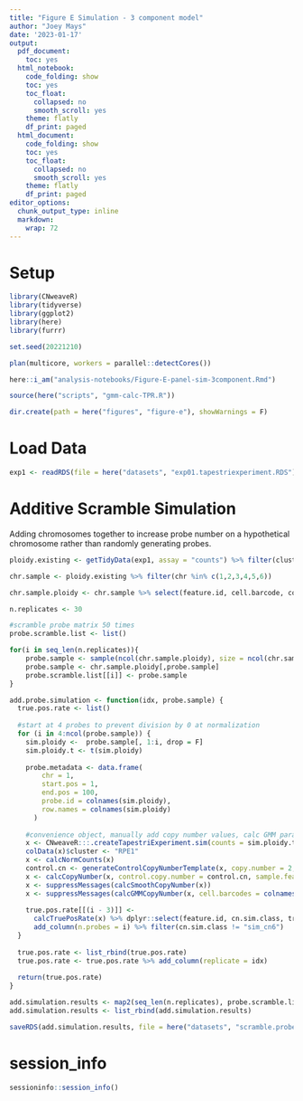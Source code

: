 ```yaml
---
title: "Figure E Simulation - 3 component model"
author: "Joey Mays"
date: '2023-01-17'
output:
  pdf_document:
    toc: yes
  html_notebook:
    code_folding: show
    toc: yes
    toc_float:
      collapsed: no
      smooth_scroll: yes
    theme: flatly
    df_print: paged
  html_document:
    code_folding: show
    toc: yes
    toc_float:
      collapsed: no
      smooth_scroll: yes
    theme: flatly
    df_print: paged
editor_options:
  chunk_output_type: inline
  markdown:
    wrap: 72
---
```


# Setup

```r
library(CNweaveR)
library(tidyverse)
library(ggplot2)
library(here)
library(furrr)
```

```r
set.seed(20221210)
```

```r
plan(multicore, workers = parallel::detectCores())
```

```r
here::i_am("analysis-notebooks/Figure-E-panel-sim-3component.Rmd")
```
```r
source(here("scripts", "gmm-calc-TPR.R"))
```

```r
dir.create(path = here("figures", "figure-e"), showWarnings = F)
```

# Load Data

```r
exp1 <- readRDS(file = here("datasets", "exp01.tapestriexperiment.RDS"))
```

# Additive Scramble Simulation

Adding chromosomes together to increase probe number on a hypothetical chromosome rather than randomly generating probes. 

```r
ploidy.existing <- getTidyData(exp1, assay = "counts") %>% filter(cluster == "RPE1")
```

```r
chr.sample <- ploidy.existing %>% filter(chr %in% c(1,2,3,4,5,6))
```

```r
chr.sample.ploidy <- chr.sample %>% select(feature.id, cell.barcode, counts) %>% pivot_wider(id_cols = cell.barcode, names_from = feature.id, values_from = "counts") %>% column_to_rownames("cell.barcode")
```

```r
n.replicates <- 30
```

```r
#scramble probe matrix 50 times
probe.scramble.list <- list()

for(i in seq_len(n.replicates)){
    probe.sample <- sample(ncol(chr.sample.ploidy), size = ncol(chr.sample.ploidy))
    probe.sample <- chr.sample.ploidy[,probe.sample]
    probe.scramble.list[[i]] <- probe.sample
}

```

```r
add.probe.simulation <- function(idx, probe.sample) {
  true.pos.rate <- list()
  
  #start at 4 probes to prevent division by 0 at normalization
  for (i in 4:ncol(probe.sample)) {
    sim.ploidy <-  probe.sample[, 1:i, drop = F]
    sim.ploidy.t <- t(sim.ploidy)
    
    probe.metadata <- data.frame(
        chr = 1,
        start.pos = 1,
        end.pos = 100,
        probe.id = colnames(sim.ploidy),
        row.names = colnames(sim.ploidy)
      )
    
    #convenience object, manually add copy number values, calc GMM parameters and CN calls
    x <- CNweaveR:::.createTapestriExperiment.sim(counts = sim.ploidy.t, probe.metadata = probe.metadata)
    colData(x)$cluster <- "RPE1"
    x <- calcNormCounts(x)
    control.cn <- generateControlCopyNumberTemplate(x, copy.number = 2, sample.feature.label = "RPE1")  
    x <- calcCopyNumber(x, control.copy.number = control.cn, sample.feature = "cluster", remove.bad.probes = T)
    x <- suppressMessages(calcSmoothCopyNumber(x))
    x <- suppressMessages(calcGMMCopyNumber(x, cell.barcodes = colnames(x), control.copy.number = control.cn, model.components = 1:3))
    
    true.pos.rate[[(i - 3)]] <-
      calcTruePosRate(x) %>% dplyr::select(feature.id, cn.sim.class, true.pos.p) %>%
      add_column(n.probes = i) %>% filter(cn.sim.class != "sim_cn6")
  }
  
  true.pos.rate <- list_rbind(true.pos.rate)
  true.pos.rate <- true.pos.rate %>% add_column(replicate = idx)
  
  return(true.pos.rate)
}
```

```r
add.simulation.results <- map2(seq_len(n.replicates), probe.scramble.list, ~add.probe.simulation(.x, .y), .progress = T)
add.simulation.results <- list_rbind(add.simulation.results)
```

```r
saveRDS(add.simulation.results, file = here("datasets", "scramble.probe.sim.results.3component.RDS"))
```

# session_info

```r
sessioninfo::session_info()
```

